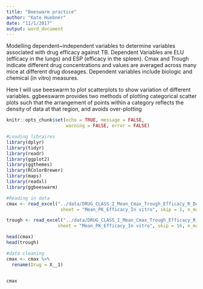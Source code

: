 ```yaml
---
title: "Beeswarm practice"
author: "Kate Huebner"
date: "11/1/2017"
output: word_document
---
```


Modelling dependent~independent variables to determine variables associated with drug efficacy against TB. Dependent Variables are ELU (efficacy in the lungs) and ESP (efficacy in the spleen). Cmax and Trough indicate different drug concentrations and values are averaged across many mice at different drug doseages. Dependent variables include biologic and chemical (in vitro) measures. 

Here I will use beeswarm to plot scatterplots to show variation of different variables. ggbeeswarm provides two methods of plotting categorical scatter plots such that the arrangement of points within a category reflects the density of data at that region, and avoids over-plotting

```r
knitr::opts_chunk$set(echo = TRUE, message = FALSE,
                      warning = FALSE, error = FALSE)
```

```r
#Loading libraires
library(dplyr)
library(tidyr)
library(readr)
library(ggplot2)
library(ggthemes)
library(RColorBrewer)
library(maps) 
library(readxl)
library(ggbeeswarm)

```

```r
#Reading in data
cmax <- read_excel("../data/DRUG_CLASS_I_Mean_Cmax_Trough_Efficacy_R_DATA_ANALYSIS.xlsx",
                    sheet = "Mean_PK_Efficacy_In vitro", skip = 1, n_max = 12)

trough <- read_excel("../data/DRUG_CLASS_I_Mean_Cmax_Trough_Efficacy_R_DATA_ANALYSIS.xlsx",
                   sheet = "Mean_PK_Efficacy_In vitro", skip = 16, n_max = 12)

head(cmax)
head(trough)

```
```r
#data cleaning
cmax <- cmax %>% 
  rename(Drug = X__1)
  

cmax
```

